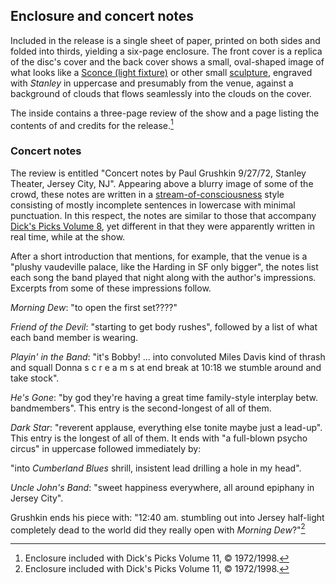 
==Enclosure and concert notes==

Included in the release is a single sheet of paper, printed on both sides and folded into thirds, yielding a six-page enclosure.  The front cover is a replica of the disc's cover and the back cover shows a small, oval-shaped image of what looks like a [[Sconce (light fixture)]] or other small [[sculpture]], engraved with ''Stanley'' in uppercase and presumably from the venue, against a background of clouds that flows seamlessly into the clouds on the cover.

The inside contains a three-page review of the show and a page listing the contents of and credits for the release.<ref>Enclosure included with Dick's Picks Volume 11, &copy; 1972/1998.</ref>

===Concert notes===

The review is entitled "Concert notes by Paul Grushkin 9/27/72, Stanley Theater, Jersey City, NJ".  Appearing above a blurry image of some of the crowd, these notes are written in a [[Stream of consciousness|stream-of-consciousness]] style consisting of mostly incomplete sentences in lowercase with minimal punctuation.  In this respect, the notes are similar to those that accompany [[Dick's Picks Volume 8]], yet different in that they were apparently written in real time, while at the show.  

After a short introduction that mentions, for example, that the venue is a "plushy vaudeville palace, like the Harding in SF only bigger", the notes list each song the band played that night along with the author's impressions.  Excerpts from some of these impressions follow.

''Morning Dew'': "to open the first set????"

''Friend of the Devil'': "starting to get body rushes", followed by a list of what each band member is wearing.

''Playin' in the Band'': "it's Bobby! ... into convoluted Miles Davis kind of thrash and squall Donna s c r e a m s at end break at 10:18 we stumble around and take stock".

''He's Gone'': "by god they're having a great time family-style interplay betw. bandmembers".  This entry is the second-longest of all of them.

''Dark Star'': "reverent applause, everything else tonite maybe just a lead-up".  This entry is the longest of all of them.  It ends with "a full-blown psycho circus" in uppercase followed immediately by:

"into ''Cumberland Blues'' shrill, insistent lead drilling a hole in my head".

''Uncle John's Band'': "sweet happiness everywhere, all around  epiphany in Jersey City".

Grushkin ends his piece with: "12:40 am. stumbling out into Jersey half-light completely dead to the world did they really open with ''Morning Dew''?"<ref>Enclosure included with Dick's Picks Volume 11, &copy; 1972/1998.</ref>


